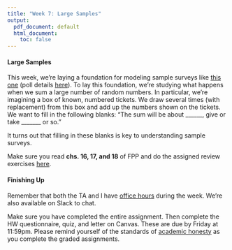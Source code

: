 ```yaml
---
title: "Week 7: Large Samples"
output:
  pdf_document: default
  html_document:
    toc: false
---
```


#### Large Samples

This week, we're laying a foundation for modeling sample surveys like [this one](https://www.nbcnews.com/politics/meet-the-press/biden-s-national-lead-over-trump-jumps-14-points-after-n1242018) (poll details [here](https://assets.documentcloud.org/documents/7221894/200781-NBCWSJ-October-Post-Debate-Poll-1b.pdf)). To lay this foundation, we're studying what happens when we sum a large number of random numbers. In particular, we're imagining a box of known, numbered tickets. We draw several times (with replacement) from this box and add up the numbers shown on the tickets. We want to fill in the following blanks: "The sum will be about ______, give or take _______ or so."

It turns out that filling in these blanks is key to understanding sample surveys.

Make sure you read **chs. 16, 17, and 18** of FPP and do the assigned review exercises [here](fpp-exercises.html). 

#### Finishing Up

Remember that both the TA and I have [office hours](https://canvas.fsu.edu/courses/133680/pages/zoom-office-hours) during the week. We're also available on Slack to chat. 

Make sure you have completed the entire assignment. Then complete the HW questionnaire, quiz, and letter on Canvas. These are due by Friday at 11:59pm. Please remind yourself of the standards of [academic honesty](honesty.html) as you complete the graded assignments.


